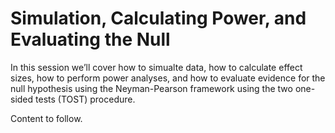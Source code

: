 # Simulation, Calculating Power, and Evaluating the Null

In this session we'll cover how to simualte data, how to calculate effect sizes, how to perform power analyses, and how to evaluate evidence for the null hypothesis using the Neyman-Pearson framework using the two one-sided tests (TOST) procedure.

Content to follow.


